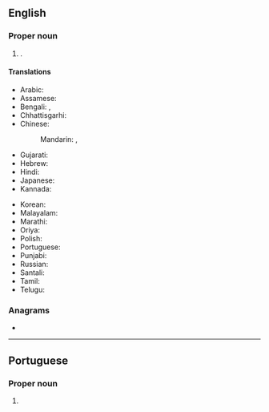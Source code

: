 ==English==
{{wikipedia}}

===Proper noun===
{{en-proper noun}}

# {{place|en|city/state capital|s/Jharkhand|c/India}}.

====Translations====
{{trans-top|capital of Jharkhand, India}}
* Arabic: {{t-needed|ar}}
* Assamese: {{t-needed|as}}
* Bengali: {{t|bn|রাঁচি}}, {{t|bn|রাঁচী}}
* Chhattisgarhi: {{t-needed|hne}}
* Chinese:
*: Mandarin: {{t+|cmn|蘭契|sc=Hani}}, {{t+|cmn|兰契|tr=Lánqì|sc=Hani}}
* Gujarati: {{t|gu|રાંચી|sc=Gujr}}
* Hebrew: {{t|he|ראנצ׳י}}
* Hindi: {{t+|hi|राँची}}
* Japanese: {{t|ja|ラーンチー|tr=Rānchī}}
* Kannada: {{t+|kn|ರಾಂಚಿ|sc=Knda}}
{{trans-mid}}
* Korean: {{t|ko|^란치}}
* Malayalam: {{t|ml|റാഞ്ചി|sc=Mlym}}
* Marathi: {{t|mr|रांची|sc=Deva}}
* Oriya: {{t+|or|ରାଞ୍ଚି|sc=Orya}}
* Polish: {{t+|pl|Ranchi|n}}
* Portuguese: {{t|pt|Ranchi|f}}
* Punjabi: {{t|pa|ਰਾਂਚੀ|f}}
* Russian: {{t|ru|Ранчи|m}}
* Santali: {{t-needed|sat}}
* Tamil: {{t|ta|ராஞ்சி|sc=Taml}}
* Telugu: {{t|te|రాంచీ|sc=Telu}}
{{trans-bottom}}

===Anagrams===
* {{anagrams|en|a=achinr|archin|chiRNA|chinar|chrain|inarch}}

----

==Portuguese==

===Proper noun===
{{pt-proper noun|f}}

# {{place|pt|city/state capital|s/Jharkhand|c/India|t1=Ranchi}}